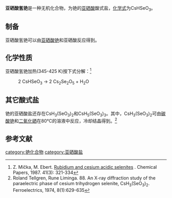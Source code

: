 {{chembox
| Verifiedfields = 
| Watchedfields = 
| verifiedrevid = 
| Name = 亚硒酸氢铯
| NameEn = Cesium hydrogen selenite<BR>Cesium biselenite
|CustomizedImage=[[File:Cs+.svg|File:Cs+.svg]][[File:Biselenite.png|130px]]
| IUPACName = 
| OtherNames = 
|Section1={{Chembox Identifiers
| CASNo_Ref = {{Cascite|correct|CAS}}
| CASNo = 69049-79-2
| UNII_Ref = 
| UNII = 
| EINECS = 
| PubChem = 
| InChI = 
| SMILES = 
  }}
|Section3={{Chembox Properties
| Formula = CsHSeO<sub>3</sub>
| MolarMass = 260.876
| Appearance = 固体
| Solubility = 易溶
| MeltingPt = 
| MeltingPt_notes = 
| Density = 
  }}
|Section7={{Chembox Hazards
| ExternalSDS =
| EUClass =
| MainHazards = 
| SkinHazard = 
| EyeHazard = 
| InhalationHazard = 
| IngestionHazard = 
| GHSPictograms =
| NFPA-H =
| NFPA-F =
| NFPA-R =
| NFPA-S =
| RPhrases =
| SPhrases =
| RSPhrases =
| LD50 =
| PEL = }} 
}}
'''亚硒酸氢铯'''是一种无机化合物，为铯的[[亚硒酸|亚硒酸]]酸式盐，[[化学式|化学式]]为CsHSeO<sub>3</sub>。
==制备==
亚硒酸氢铯可以由[[亚硒酸铯|亚硒酸铯]]和亚硒酸反应得到。
==化学性质==
亚硒酸氢铯加热(345-425 K)按下式分解：<ref>Z. Mička, M. Ebert. [http://www.chempap.org/file_access.php?file=413a321.pdf Rubidium and cesium acidic selenites] {{Wayback|url=http://www.chempap.org/file_access.php?file=413a321.pdf |date=20190222014547 }}. Chemical Papers, 1987. 41(3): 321-334</ref>
: 2 CsHSeO<sub>3</sub> → 2 Cs<sub>2</sub>Se<sub>2</sub>O<sub>5</sub> + H<sub>2</sub>O
==其它酸式盐==
铯的亚硒酸盐还存在CsH<sub>3</sub>(SeO<sub>3</sub>)<sub>2</sub>和CsH<sub>5</sub>(SeO<sub>3</sub>)<sub>3</sub>。其中，CsH<sub>3</sub>(SeO<sub>3</sub>)<sub>2</sub>可由[[碳酸铯|碳酸铯]]和[[二氧化硒|二氧化硒]]在80℃的溶液中反应，冷却结晶得到。<ref>Roland Tellgren, Rune Liminga. 88. An X-ray diffraction study of the paraelectric phase of cesium trihydrogen selenite, CsH<sub>3</sub>(SeO<sub>3</sub>)<sub>2</sub>. Ferroelectrics, 1974, 8(1):629-635</ref>

==参考文献==
{{reflist}}

{{亚硒酸盐}}
[[category:铯化合物|category:铯化合物]]
[[category:亚硒酸盐|category:亚硒酸盐]]